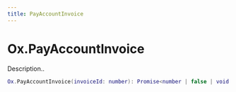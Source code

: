 ```yaml
---
title: PayAccountInvoice
---
```


# Ox.PayAccountInvoice

Description..

```lua
Ox.PayAccountInvoice(invoiceId: number): Promise<number | false | void | "no_charId" | "no_invoice" | "invoice_paid" | "no_permission" | "insufficient_balance" | "no_balance">
```
